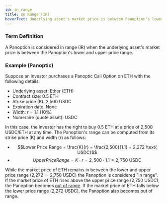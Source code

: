 ```yaml
---
id: in_range
title: In Range (IR)
hoverText: Underlying asset's market price is between Panoption's lower and upper price range.
---
```


### Term Definition
A Panoption is considered in range (IR) when the underlying asset's market price is between the Panoption's lower and upper price range.

### Example (Panoptic)
Suppose an investor purchases a Panoptic Call Option on ETH with the following details:

- Underlying asset: Ether (ETH)
- Contract size: 0.5 ETH
- Strike price (K): 2,500 USDC
- Expiration date: None
- Width: r = 1.1 (10%)
- Numeraire (quote asset): USDC

In this case, the investor has the right to buy 0.5 ETH at a price of 2,500 USDC/ETH at any time. The Panoption's range can be computed from its strike price (K) and width (r) as follows:
- $$Lower Price Range = \frac{K}{r} = \frac{2,500}{1.1} = 2,272 \text{ USDC}$$
- $$Upper Price Range = K \cdot r = 2,500 \cdot 1.1 = 2,750 \text{ USDC}$$

While the market price of ETH remains in between the lower and upper price range (2,272 &mdash; 2,750 USDC) the Panoption is considered "in range". If the market price of ETH rises above the upper price range (2,750 USDC), the Panoption becomes [out of range](/docs/terms/out_of_range). If the market price of ETH falls below the lower price range (2,272 USDC), the Panoption also becomes out of range.